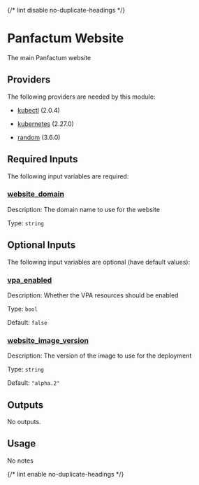 
{/* lint disable no-duplicate-headings */}

# Panfactum Website

<ModuleHeader name="pf_website" sourceHref="https://github.com/Panfactum/stack/tree/__PANFACTUM_VERSION_EDGE__/packages/infrastructure/pf_website" status="stable" type="live" />

The main Panfactum website

## Providers

The following providers are needed by this module:

* [kubectl](#requirement_kubectl) (2.0.4)

* [kubernetes](https://registry.terraform.io/providers/hashicorp/kubernetes/2.27.0/docs) (2.27.0)

* [random](https://registry.terraform.io/providers/hashicorp/random/3.6.0/docs) (3.6.0)

## Required Inputs

The following input variables are required:

### <a name="input_website_domain" /> [website\_domain](#input_website_domain)

Description: The domain name to use for the website

Type: `string`

## Optional Inputs

The following input variables are optional (have default values):

### <a name="input_vpa_enabled" /> [vpa\_enabled](#input_vpa_enabled)

Description: Whether the VPA resources should be enabled

Type: `bool`

Default: `false`

### <a name="input_website_image_version" /> [website\_image\_version](#input_website_image_version)

Description: The version of the image to use for the deployment

Type: `string`

Default: `"alpha.2"`

## Outputs

No outputs.

## Usage

No notes

{/* lint enable no-duplicate-headings */}
